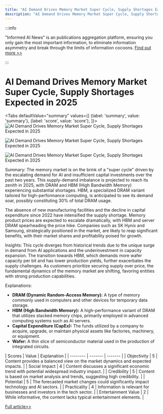 ```yaml
---
title: "AI Demand Drives Memory Market Super Cycle, Supply Shortages Expected in 2025"
description: "AI Demand Drives Memory Market Super Cycle, Supply Shortages Expected in 2025"
---
```



:::info

"Informed AI News" is an publications aggregation platform, ensuring you only gain the most important information, to eliminate information asymmetry and break through the limits of information cocoons.  [Find out more >>](/)

:::

# AI Demand Drives Memory Market Super Cycle, Supply Shortages Expected in 2025


<Tabs
	defaultValue="summary"
	values={[
	{label: 'summary', value: 'summary'},
	{label: 'score', value: 'score'},
]}>
<TabItem value="summary">
<img
  src="https://image.informedainews.com/2024/06/10/AI-RrV-1717983345-0.jpg"
  alt="AI Demand Drives Memory Market Super Cycle, Supply Shortages Expected in 2025"
/>

<img
  src="https://image.informedainews.com/2024/06/10/AI-B5R-1717983345-1.jpg"
  alt="AI Demand Drives Memory Market Super Cycle, Supply Shortages Expected in 2025"
/>

<img
  src="https://image.informedainews.com/2024/06/10/AI-58C-1717983345-2.jpg"
  alt="AI Demand Drives Memory Market Super Cycle, Supply Shortages Expected in 2025"
/>



Summary:
The memory market is on the brink of a "super cycle" driven by the escalating demand for AI and insufficient capital investments over the past two years. This supply-demand imbalance is projected to reach its zenith in 2025, with DRAM and HBM (High Bandwidth Memory) experiencing substantial shortages. HBM, a specialized DRAM variant tailored for high-performance computing, is anticipated to see its demand soar, possibly constituting 30% of total DRAM usage.

The absence of new manufacturing facilities and the decline in capital expenditure since 2022 have intensified the supply shortage. Memory product prices are expected to escalate dramatically, with HBM and server DRAM spearheading the price hike. Companies such as SK Hynix and Samsung, strategically positioned in the market, are likely to reap significant benefits, with their market shares and profitability poised for growth.

Insights:
This cycle diverges from historical trends due to the unique surge in demand from AI applications and the underinvestment in capacity expansion. The transition towards HBM, which demands more wafer capacity per bit and has lower production yields, further exacerbates the supply challenges. As customers prioritize securing supply over price, the fundamental dynamics of the memory market are shifting, favoring entities with strong production capabilities.

Explanations:
- **DRAM (Dynamic Random-Access Memory):** A type of memory commonly used in computers and other devices for temporary data storage.
- **HBM (High Bandwidth Memory):** A high-performance variant of DRAM that utilizes stacked memory chips, primarily employed in advanced computing systems such as AI servers.
- **Capital Expenditure (CapEx):** The funds utilized by a company to acquire, upgrade, or maintain physical assets like factories, machinery, or equipment.
- **Wafer:** A thin slice of semiconductor material used in the production of integrated circuits.
</TabItem>
<TabItem value="score">
	| Scores     | Value   | Explanation |
	| -------- | ------- | ------- |
	| Objectivity  | 5    | Content provides a balanced view on the market dynamics and expected impacts.    |
	| Social Impact | 4     | Content discusses a significant economic trend with potential widespread industry impact.    |
	| Credibility    | 5    | Content is based on market analysis and trends, suggesting high credibility.    |
	| Potential    | 5    | The forecasted market changes could significantly impact technology and AI sectors.    |
	| Practicality    | 4    | Information is relevant for businesses and investors in the tech sector.    |
	| Entertainment Value    | 2    | While informative, the content lacks typical entertainment elements.    |
</TabItem>
</Tabs>

[Full article>>](https://wallstreetcn.com/articles/3716853)
